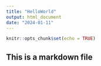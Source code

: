 ```yaml
---
title: "HelloWorld"
output: html_document
date: "2024-01-11"
---
```


```r
knitr::opts_chunk$set(echo = TRUE)
```

## This is a markdown file
